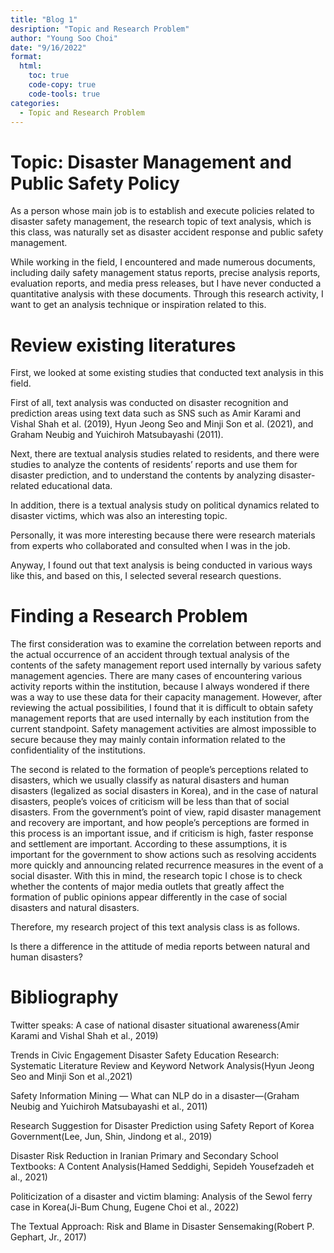 ---
title: "Blog 1"
desription: "Topic and Research Problem"
author: "Young Soo Choi"
date: "9/16/2022"
format:
  html:
    toc: true
    code-copy: true
    code-tools: true
categories:
  - Topic and Research Problem
---

# Topic: Disaster Management and Public Safety Policy

As a person whose main job is to establish and execute policies related to disaster safety management, the research topic of text analysis, which is this class, was naturally set as disaster accident response and public safety management. 

While working in the field, I encountered and made numerous documents, including daily safety management status reports, precise analysis reports, evaluation reports, and media press releases, but I have never conducted a quantitative analysis with these documents. Through this research activity, I want to get an analysis technique or inspiration related to this.

# Review existing literatures

First, we looked at some existing studies that conducted text analysis in this field.

First of all, text analysis was conducted on disaster recognition and prediction areas using text data such as SNS such as Amir Karami and Vishal Shah et al. (2019), Hyun Jeong Seo and Minji Son et al. (2021), and Graham Neubig and Yuichiroh Matsubayashi (2011).

Next, there are textual analysis studies related to residents, and there were studies to analyze the contents of residents' reports and use them for disaster prediction, and to understand the contents by analyzing disaster-related educational data.

In addition, there is a textual analysis study on political dynamics related to disaster victims, which was also an interesting topic.

Personally, it was more interesting because there were research materials from experts who collaborated and consulted when I was in the job.

Anyway, I found out that text analysis is being conducted in various ways like this, and based on this, I selected several research questions.

# Finding a Research Problem

The first consideration was to examine the correlation between reports and the actual occurrence of an accident through textual analysis of the contents of the safety management report used internally by various safety management agencies. There are many cases of encountering various activity reports within the institution, because I always wondered if there was a way to use these data for their capacity management. However, after reviewing the actual possibilities, I found that it is difficult to obtain safety management reports that are used internally by each institution from the current standpoint. Safety management activities are almost impossible to secure because they may mainly contain information related to the confidentiality of the institutions.

The second is related to the formation of people's perceptions related to disasters, which we usually classify as natural disasters and human disasters (legalized as social disasters in Korea), and in the case of natural disasters, people's voices of criticism will be less than that of social disasters. From the government's point of view, rapid disaster management and recovery are important, and how people's perceptions are formed in this process is an important issue, and if criticism is high, faster response and settlement are important. According to these assumptions, it is important for the government to show actions such as resolving accidents more quickly and announcing related recurrence measures in the event of a social disaster. With this in mind, the research topic I chose is to check whether the contents of major media outlets that greatly affect the formation of public opinions appear differently in the case of social disasters and natural disasters.

Therefore, my research project of this text analysis class is as follows.

Is there a difference in the attitude of media reports between natural and human disasters?


# Bibliography
Twitter speaks: A case of national disaster situational awareness(Amir Karami and Vishal Shah et al., 2019)

Trends in Civic Engagement Disaster Safety Education Research: Systematic Literature Review and Keyword Network Analysis(Hyun Jeong Seo and Minji Son et al.,2021)

Safety Information Mining — What can NLP do in a disaster—(Graham Neubig and Yuichiroh Matsubayashi et al., 2011)

Research Suggestion for Disaster Prediction using Safety Report of Korea Government(Lee, Jun, Shin, Jindong et al., 2019)

Disaster Risk Reduction in Iranian Primary and Secondary School Textbooks: A Content Analysis(Hamed Seddighi, Sepideh Yousefzadeh et al., 2021)

Politicization of a disaster and victim blaming: Analysis of the Sewol ferry case in Korea(Ji-Bum Chung, Eugene Choi et al., 2022)

The Textual Approach: Risk and Blame in Disaster Sensemaking(Robert P. Gephart, Jr., 2017)